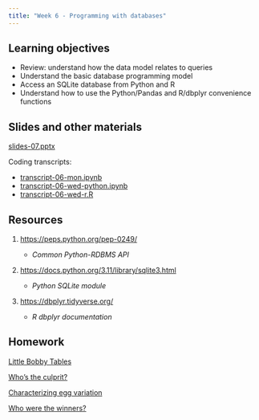 ```yaml
---
title: "Week 6 - Programming with databases"
---
```


## Learning objectives

-   Review: understand how the data model relates to queries
-   Understand the basic database programming model
-   Access an SQLite database from Python and R
-   Understand how to use the Python/Pandas and R/dbplyr convenience functions

## Slides and other materials

[slides-07.pptx](slides-07.pptx)

Coding transcripts:

-   [transcript-06-mon.ipynb](transcript-06-mon.ipynb)
-   [transcript-06-wed-python.ipynb](transcript-06-wed-python.ipynb)
-   [transcript-06-wed-r.R](transcript-06-wed-r.R)

## Resources

1.  <https://peps.python.org/pep-0249/>

    -   *Common Python-RDBMS API*

2.  <https://docs.python.org/3.11/library/sqlite3.html>

    -   *Python SQLite module*

3.  <https://dbplyr.tidyverse.org/>

    -   *R dbplyr documentation*

## Homework

[Little Bobby Tables](hw-06-1.qmd)

[Who's the culprit?](hw-06-2.qmd)

[Characterizing egg variation](hw-06-3.qmd)

[Who were the winners?](hw-06-4.qmd)
